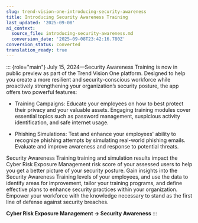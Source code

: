 ```yaml
---
slug: trend-vision-one-introducing-security-awareness
title: Introducing Security Awareness Training
last_updated: '2025-09-08'
ai_context:
  source_file: introducing-security-awareness.md
  conversion_date: '2025-09-08T23:42:16.780Z'
conversion_status: converted
translation_ready: true
---
```


::: {role="main"}
July 15, 2024—Security Awareness Training is now in public preview as part of the Trend Vision One platform. Designed to help you create a more resilient and security-conscious workforce while proactively strengthening your organization’s security posture, the app offers two powerful features:

- Training Campaigns: Educate your employees on how to best protect their privacy and your valuable assets. Engaging training modules cover essential topics such as password management, suspicious activity identification, and safe internet usage.

- Phishing Simulations: Test and enhance your employees' ability to recognize phishing attempts by simulating real-world phishing emails. Evaluate and improve awareness and response to potential threats.

Security Awareness Training training and simulation results impact the Cyber Risk Exposure Management risk score of your assessed users to help you get a better picture of your security posture. Gain insights into the Security Awareness Training levels of your employees, and use the data to identify areas for improvement, tailor your training programs, and define effective plans to enhance security practices within your organization. Empower your workforce with the knowledge necessary to stand as the first line of defense against security breaches.

**Cyber Risk Exposure Management → Security Awareness**
:::
